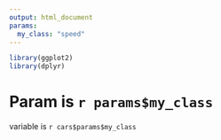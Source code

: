 ```yaml
---
output: html_document
params:
  my_class: "speed"
---
```


```r
library(ggplot2)
library(dplyr)

```

# Param is `r params$my_class`

variable is `r cars$params$my_class`
